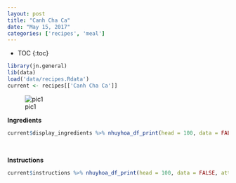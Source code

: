 ```yaml
---
layout: post
title: "Canh Cha Ca"
date: "May 15, 2017"
categories: ['recipes', 'meal']
---
```


* TOC
{:toc}

```r
library(jn.general)
lib(data)
load('data/recipes.Rdata')
current <- recipes[['Canh Cha Ca']]
```

![pic1](http://jnguyen92.github.io/nhuyhoa/figure/food/Canh_Cha_Ca.JPG)




**Ingredients**

```r
current$display_ingredients %>% nhuyhoa_df_print(head = 100, data = FALSE, attribute = "class = \"presenttab\"")
```

<br>

**Instructions**

```r
current$instructions %>% nhuyhoa_df_print(head = 100, data = FALSE, attribute = "class = \"presenttabnoh\"")
```

